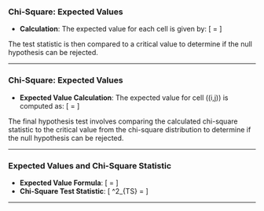 ### Chi-Square: Expected Values

- **Calculation**: The expected value for each cell is given by:
  \[
  \text{Expected Value} = \frac{\text{Row Total} \times \text{Column Total}}{\text{Overall Total}}
  \]

The test statistic is then compared to a critical value to determine if the null hypothesis can be rejected.

---

### Chi-Square: Expected Values

- **Expected Value Calculation**: The expected value for cell \((i,j)\) is computed as:
  \[
  \text{Expected Value} = \frac{\text{Row Total} \times \text{Column Total}}{\text{Overall Total}}
  \]

The final hypothesis test involves comparing the calculated chi-square statistic to the critical value from the chi-square distribution to determine if the null hypothesis can be rejected.


---

### Expected Values and Chi-Square Statistic

- **Expected Value Formula**:
  \[
  \text{Expected Value} = \frac{\text{Row Total} \times \text{Column Total}}{\text{Overall Total}}
  \]
- **Chi-Square Test Statistic**:
  \[
  \chi^2_{TS} = \sum \frac{(n_i - e_i)^2}{e_i}
  \]

---
